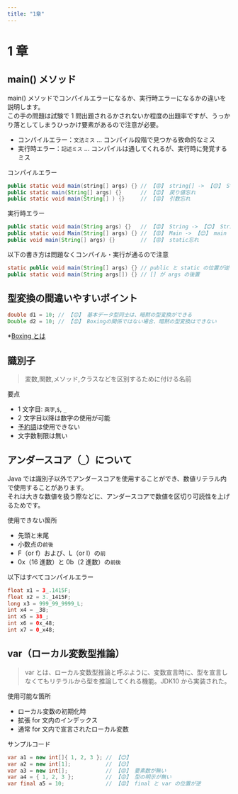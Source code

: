 ```yaml
---
title: "1章"
---
```


# 1 章

## main() メソッド

main() メソッドでコンパイルエラーになるか、実行時エラーになるかの違いを説明します。<br />
この手の問題は試験で 1 問出題されるかされないか程度の出題率ですが、うっかり落としてしまうひっかけ要素があるので注意が必要。

- コンパイルエラー：`文法ミス` ... コンパイル段階で見つかる致命的なミス
- 実行時エラー：`記述ミス` ... コンパイルは通してくれるが、実行時に発覚するミス

コンパイルエラー

```java showLineNumbers copy
public static void main(string[] args) {} // 【😡】 string[] -> 【😊】 String[]
public static main(String[] args) {}      // 【😡】 戻り値忘れ
public static void main(String[] ) {}     // 【😡】 引数忘れ
```

実行時エラー

```java showLineNumbers copy
public static void main(String args) {}   // 【😡】 String -> 【😊】 String[]
public static void Main(String[] args) {} // 【😡】 Main -> 【😊】 main
public void main(String[] args) {}        // 【😡】 static忘れ
```

以下の書き方は問題なくコンパイル・実行が通るので注意

```java showLineNumbers copy /static public/, /String args[]/
static public void main(String[] args) {} // public と static の位置が逆
public static void main(String args[]) {} // [] が args の後置
```

## 型変換の間違いやすいポイント

```java showLineNumbers copy
double d1 = 10; // 【😊】 基本データ型同士は、暗黙の型変換ができる
Double d2 = 10; // 【😡】 Boxingの関係ではない場合、暗黙の型変換はできない
```

\*[Boxing とは](/sample-code/basic#user-content-fn-1)

## 識別子

> 変数,関数,メソッド,クラスなどを区別するために付ける名前

要点

- 1 文字目: `英字`,`$`, `_`
- 2 文字目以降は数字の使用が可能
- [予約語](https://www.javadrive.jp/start/const/index7.html)は使用できない
- 文字数制限は無い

## アンダースコア（`_`）について

Java では識別子以外でアンダースコアを使用することができ、数値リテラル内で使用することがあります。<br />
それは大きな数値を扱う際などに、アンダースコアで数値を区切り可読性を上げるためです。

使用できない箇所

- 先頭と末尾
- 小数点の`前後`
- F（or f）および、L（or l）の`前`
- 0x（16 進数）と 0b（2 進数）の`前後`

以下はすべてコンパイルエラー

```java showLineNumbers copy
float x1 = 3_.1415F;
float x2 = 3._1415F;
long x3 = 999_99_9999_L;
int x4 = _38;
int x5 = 38_;
int x6 = 0x_48;
int x7 = 0_x48;
```

## var（ローカル変数型推論）

> var とは、ローカル変数型推論と呼ぶように、変数宣言時に、型を宣言しなくてもリテラルから型を推論してくれる機能。JDK10 から実装された。

使用可能な箇所

- ローカル変数の初期化時
- 拡張 for 文内のインデックス
- 通常 for 文内で宣言されたローカル変数

サンプルコード

```java showLineNumbers copy
var a1 = new int[]{ 1, 2, 3 }; // 【😊】
var a2 = new int[1];           // 【😊】
var a3 = new int[];            // 【😡】 要素数が無い
var a4 = { 1, 2, 3 };          // 【😡】 型の明示が無い
var final a5 = 10;             // 【😡】 final と var の位置が逆
```
